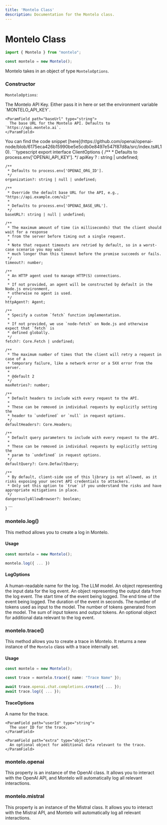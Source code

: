 ```yaml
---
title: 'Montelo Class'
description: Documentation for the Montelo class.
---
```


# Montelo Class

```typescript
import { Montelo } from "montelo";

const montelo = new Montelo();
```

Montelo takes in an object of type `MonteloOptions`.

### Constructor

`MonteloOptions`:

<ResponseField name="montelo" type="Montelo Client Options">
  <Expandable title="properties">
    <ParamField path="apiKey" type="string">
      The Montelo API Key. Either pass it in here or set the environment variable `MONTELO_API_KEY`.
    </ParamField>

    <ParamField path="baseUrl" type="string">
      The base URL for the Montelo API. Defaults to `https://api.montelo.ai`.
    </ParamField>
  </Expandable>
</ResponseField>

<ResponseField name="openai" type="OpenAI Client Options">
  <Expandable title="properties">
    You can find the code snippet
    [here](https://github.com/openai/openai-node/blob/6175eca426b15990be5e5cdb0e8497e547f87d8a/src/index.ts#L10).
    ```typescript
    export interface ClientOptions {
    /**
     * Defaults to process.env['OPENAI_API_KEY'].
     */
    apiKey ? : string | undefined;

    /**
     * Defaults to process.env['OPENAI_ORG_ID'].
     */
    organization?: string | null | undefined;

    /**
     * Override the default base URL for the API, e.g., "https://api.example.com/v2/"
     *
     * Defaults to process.env['OPENAI_BASE_URL'].
     */
    baseURL?: string | null | undefined;

    /**
     * The maximum amount of time (in milliseconds) that the client should wait for a response
     * from the server before timing out a single request.
     *
     * Note that request timeouts are retried by default, so in a worst-case scenario you may wait
     * much longer than this timeout before the promise succeeds or fails.
     */
    timeout?: number;

    /**
     * An HTTP agent used to manage HTTP(S) connections.
     *
     * If not provided, an agent will be constructed by default in the Node.js environment,
     * otherwise no agent is used.
     */
    httpAgent?: Agent;

    /**
     * Specify a custom `fetch` function implementation.
     *
     * If not provided, we use `node-fetch` on Node.js and otherwise expect that `fetch` is
     * defined globally.
     */
    fetch?: Core.Fetch | undefined;

    /**
     * The maximum number of times that the client will retry a request in case of a
     * temporary failure, like a network error or a 5XX error from the server.
     *
     * @default 2
     */
    maxRetries?: number;

    /**
     * Default headers to include with every request to the API.
     *
     * These can be removed in individual requests by explicitly setting the
     * header to `undefined` or `null` in request options.
     */
    defaultHeaders?: Core.Headers;

    /**
     * Default query parameters to include with every request to the API.
     *
     * These can be removed in individual requests by explicitly setting the
     * param to `undefined` in request options.
     */
    defaultQuery?: Core.DefaultQuery;

    /**
     * By default, client-side use of this library is not allowed, as it risks exposing your secret API credentials to attackers.
     * Only set this option to `true` if you understand the risks and have appropriate mitigations in place.
     */
    dangerouslyAllowBrowser?: boolean;
  }
    ```
  </Expandable>
</ResponseField>

### montelo.log()

This method allows you to create a log in Montelo.

#### Usage
```typescript
const montelo = new Montelo();

montelo.log({ ... })
```

#### LogOptions

<ResponseField name="LogInput" type="object">
  <Expandable title="properties">
    <ParamField path="name" type="string" required>
      A human-readable name for the log.
    </ParamField>
    <ParamField path="model" type="string" optional="true">
      The LLM model.
    </ParamField>
    <ParamField path="input" type="object">
      An object representing the input data for the log event.
    </ParamField>
    <ParamField path="output" type="object">
      An object representing the output data from the log event.
    </ParamField>
    <ParamField path="startTime" type="string">
      The start time of the event being logged.
    </ParamField>
    <ParamField path="endTime" type="string">
      The end time of the event being logged.
    </ParamField>
    <ParamField path="duration" type="number">
      The duration of the event in seconds.
    </ParamField>
    <ParamField path="inputTokens" type="number">
      The number of tokens used as input to the model.
    </ParamField>
    <ParamField path="outputTokens" type="number">
      The number of tokens generated from the model.
    </ParamField>
    <ParamField path="totalTokens" type="number">
      The sum of input tokens and output tokens.
    </ParamField>
    <ParamField path="extra" type="object">
      An optional object for additional data relevant to the log event.
    </ParamField>
  </Expandable>
</ResponseField>


### montelo.trace()

This method allows you to create a trace in Montelo.
It returns a new instance of the `Montelo` class with a trace internally set.

#### Usage
```typescript
const montelo = new Montelo();

const trace = montelo.trace({ name: "Trace Name" });

await trace.openai.chat.completions.create({ ... });
await trace.log({ ... });
```

#### TraceOptions

<ResponseField name="object" type="TraceOptions">
  <Expandable title="properties">
    <ParamField path="name" type="string" required>
      A name for the trace.
    </ParamField>

    <ParamField path="userId" type="string">
      The user ID for the trace.
    </ParamField>

    <ParamField path="extra" type="object">
      An optional object for additional data relevant to the trace.
    </ParamField>
  </Expandable>
</ResponseField>

### montelo.openai

This property is an instance of the OpenAI class. It allows you to interact with the OpenAI API, and Montelo will automatically log all relevant interactions.

### montelo.mistral

This property is an instance of the Mistral class. It allows you to interact with the Mistral API, and Montelo will automatically log all relevant interactions.
